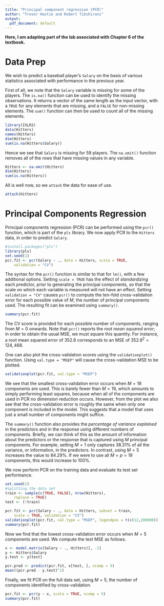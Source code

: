 ```yaml
---
title: "Principal component regression (PCR)"
author: "Trevor Hastie and Robert Tibshirani"
output:
  pdf_document: default
---
```


**Here, I am adapting part of the lab associated with Chapter 6 of the textbook.** 

# Data Prep

We wish to predict a baseball player's `Salary` on the basis of various statistics associated with performance in the previous year.

First of all, we note that the `Salary` variable is missing for some of the players.  The `is.na()` function can be used to identify the missing observations. It returns a vector of the same length as the input vector, with a `TRUE` for any elements that are missing, and a `FALSE` for non-missing elements.
 The `sum()` function can then be used to count all of the missing elements.

```r
library(ISLR2)
data(Hitters)
names(Hitters)
dim(Hitters)
sum(is.na(Hitters$Salary))
```

Hence we see that `Salary` is missing for $59$ players. The `na.omit()` function removes all of the rows that have missing values in any variable.

```r
Hitters <- na.omit(Hitters)
dim(Hitters)
sum(is.na(Hitters))
```

All is well now, so we `attach` the data for ease of use. 

```r
attach(Hitters)
```

# Principal Components Regression

Principal components regression (PCR) can be performed using the `pcr()` function, which is part of the `pls` library. We now apply PCR to the `Hitters` data, in order to predict `Salary`. 

```r
#install.packages("pls")
library(pls)
set.seed(1)
pcr.fit <- pcr(Salary ~ ., data = Hitters, scale = TRUE,
    validation = "CV")
```

The syntax for the `pcr()` function is similar to that for `lm()`, with a few additional
options. Setting `scale = TRUE` has the effect of *standardizing* each
predictor, prior to generating the principal
components, so that the scale on which each variable is measured will not have an effect.
 Setting `validation = "CV"` causes
`pcr()` to compute the ten-fold cross-validation error for each possible
value of $M$, the number of principal components used. The resulting fit can be examined using `summary()`.

```r
summary(pcr.fit)
```

The CV score is provided for each possible number of components, ranging
from $M=0$ onwards. Note that  `pcr()` reports the *root mean squared error*; in order to obtain the usual MSE, we must square this quantity. For instance, a root mean squared error of $352.8$ corresponds to an MSE of
$352.8^2=124{,}468$.

One can also plot the cross-validation scores using the
`validationplot()` function. Using `val.type = "MSEP"`
will cause the cross-validation MSE to be plotted.

```r
validationplot(pcr.fit, val.type = "MSEP")
```

We see that the smallest cross-validation error occurs when $M=18$ components are used. This is barely fewer than $M=19$, which amounts to simply performing least squares, because when all of the components are used in PCR no dimension reduction occurs. However, from the plot we also see that the cross-validation error is roughly the same when only one component is included in the model. This suggests that a model that uses just a small number of components might suffice.

The `summary()` function also provides the *percentage of variance explained* in the predictors and in the response using different numbers of components. Briefly, we can think of this as
the amount of information about the predictors or the
response that is captured using $M$ principal components. For example, setting $M=1$ only captures $38.31 \%$ of all the variance, or information, in the predictors. In contrast, using $M=5$ increases the value to $84.29 \%$. If we
were to use all $M=p=19$ components, this would increase to $100 \%$.

We now perform PCR on the training data and evaluate its test set performance.

```r
set.seed(1)
#splitting the data set
train <- sample(c(TRUE, FALSE), nrow(Hitters),
    replace = TRUE)
test <- (!train)

pcr.fit <- pcr(Salary ~ ., data = Hitters, subset = train,
    scale = TRUE, validation = "CV")
validationplot(pcr.fit, val.type = "MSEP", legendpos = t(c(12,200000)))
summary(pcr.fit)
```

Now we find that the lowest cross-validation error occurs when $M=5$ components are used.
We compute the test MSE as follows.

```r
x <- model.matrix(Salary ~ ., Hitters)[, -1]
y <- Hitters$Salary
y.test <- y[test]

pcr.pred <- predict(pcr.fit, x[test, ], ncomp = 5)
mean((pcr.pred - y.test)^2)
```


Finally, we fit PCR on the full data set, using $M=5$, the number of components identified by cross-validation.

```r
pcr.fit <- pcr(y ~ x, scale = TRUE, ncomp = 5)
summary(pcr.fit)
```
